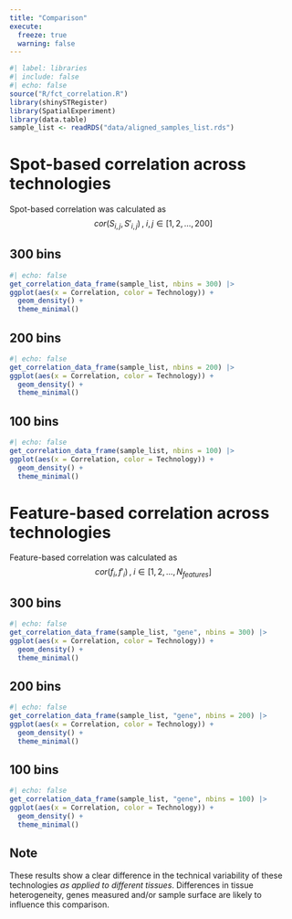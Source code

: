 ```yaml
---
title: "Comparison"
execute:
  freeze: true
  warning: false
---
```


```r
#| label: libraries
#| include: false
#| echo: false
source("R/fct_correlation.R")
library(shinySTRegister)
library(SpatialExperiment)
library(data.table)
sample_list <- readRDS("data/aligned_samples_list.rds")
```


# Spot-based correlation across technologies
Spot-based correlation was calculated as
$$
cor(S_{i,j}, S'_{i,j})\,,\; i,j \in [1, 2, ..., 200]
$$

::: {.panel-tabset group="nbins"}

## 300 bins
```r
#| echo: false
get_correlation_data_frame(sample_list, nbins = 300) |>
ggplot(aes(x = Correlation, color = Technology)) +
  geom_density() +
  theme_minimal()
```
## 200 bins
```r
#| echo: false
get_correlation_data_frame(sample_list, nbins = 200) |>
ggplot(aes(x = Correlation, color = Technology)) +
  geom_density() +
  theme_minimal()
```

## 100 bins
```r
#| echo: false
get_correlation_data_frame(sample_list, nbins = 100) |>
ggplot(aes(x = Correlation, color = Technology)) +
  geom_density() +
  theme_minimal()
```
:::

# Feature-based correlation across technologies
Feature-based correlation was calculated as
$$
cor(f_{i}, f'_{i})\,,\; i \in [1, 2, ..., N_{features}]
$$

::: {.panel-tabset group="nbins"}

## 300 bins
```r
#| echo: false
get_correlation_data_frame(sample_list, "gene", nbins = 300) |>
ggplot(aes(x = Correlation, color = Technology)) +
  geom_density() +
  theme_minimal()
```

## 200 bins
```r
#| echo: false
get_correlation_data_frame(sample_list, "gene", nbins = 200) |>
ggplot(aes(x = Correlation, color = Technology)) +
  geom_density() +
  theme_minimal()
```

## 100 bins
```r
#| echo: false
get_correlation_data_frame(sample_list, "gene", nbins = 100) |>
ggplot(aes(x = Correlation, color = Technology)) +
  geom_density() +
  theme_minimal()
```
:::

## Note

These results show a clear difference in the technical variability of these technologies *as applied to different tissues*. Differences in tissue heterogeneity, genes measured and/or sample surface are likely to influence this comparison.
